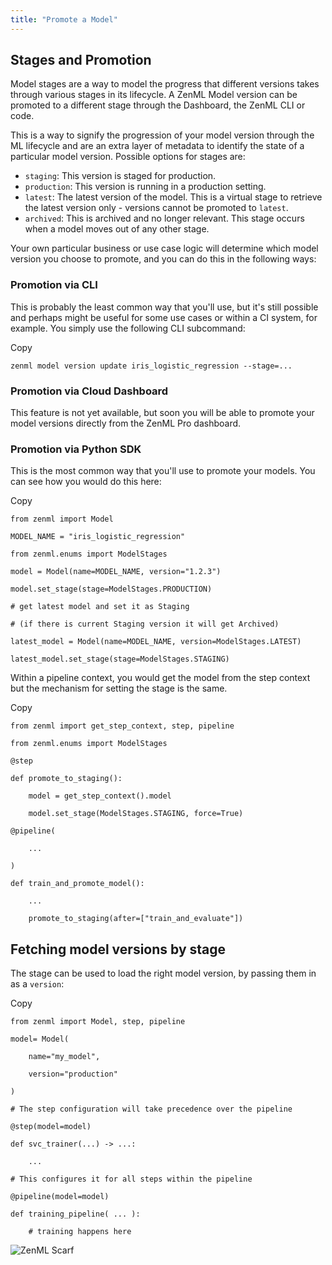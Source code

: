 ```yaml
---
title: "Promote a Model"
---
```


## Stages and Promotion

Model stages are a way to model the progress that different versions takes through various stages in its lifecycle. A ZenML Model version can be promoted to a different stage through the Dashboard, the ZenML CLI or code.

This is a way to signify the progression of your model version through the ML lifecycle and are an extra layer of metadata to identify the state of a particular model version. Possible options for stages are:

* `staging`: This version is staged for production.
* `production`: This version is running in a production setting.
* `latest`: The latest version of the model. This is a virtual stage to retrieve the latest version only - versions cannot be promoted to `latest`.
* `archived`: This is archived and no longer relevant. This stage occurs when a model moves out of any other stage.

Your own particular business or use case logic will determine which model version you choose to promote, and you can do this in the following ways:

### Promotion via CLI

This is probably the least common way that you'll use, but it's still possible and perhaps might be useful for some use cases or within a CI system, for example. You simply use the following CLI subcommand:

Copy

```
zenml model version update iris_logistic_regression --stage=...
```

### Promotion via Cloud Dashboard

This feature is not yet available, but soon you will be able to promote your model versions directly from the ZenML Pro dashboard.

### Promotion via Python SDK

This is the most common way that you'll use to promote your models. You can see how you would do this here:

Copy

```
from zenml import Model

MODEL_NAME = "iris_logistic_regression"

from zenml.enums import ModelStages

model = Model(name=MODEL_NAME, version="1.2.3")

model.set_stage(stage=ModelStages.PRODUCTION)

# get latest model and set it as Staging

# (if there is current Staging version it will get Archived)

latest_model = Model(name=MODEL_NAME, version=ModelStages.LATEST)

latest_model.set_stage(stage=ModelStages.STAGING)
```

Within a pipeline context, you would get the model from the step context but the mechanism for setting the stage is the same.

Copy

```
from zenml import get_step_context, step, pipeline

from zenml.enums import ModelStages

@step

def promote_to_staging():

    model = get_step_context().model

    model.set_stage(ModelStages.STAGING, force=True)

@pipeline(

    ...

)

def train_and_promote_model():

    ...

    promote_to_staging(after=["train_and_evaluate"])
```

## Fetching model versions by stage

The stage can be used to load the right model version, by passing them in as a `version`:

Copy

```
from zenml import Model, step, pipeline

model= Model(

    name="my_model",

    version="production"

)

# The step configuration will take precedence over the pipeline

@step(model=model)

def svc_trainer(...) -> ...:

    ...

# This configures it for all steps within the pipeline

@pipeline(model=model)

def training_pipeline( ... ):

    # training happens here
```

![ZenML Scarf](/images/how-to/use-the-model-control-plane)